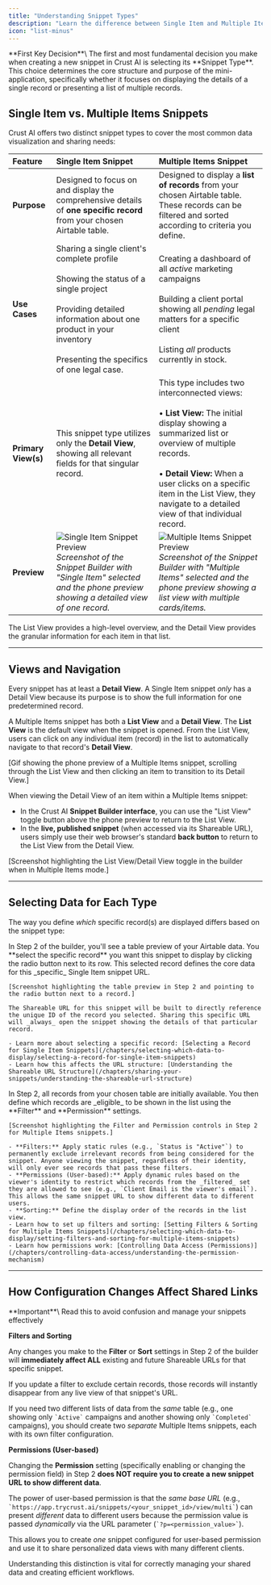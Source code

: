 ```yaml
---
title: "Understanding Snippet Types"
description: "Learn the difference between Single Item and Multiple Items snippets and how this core choice impacts your mini-application's structure and purpose."
icon: "list-minus"
---
```


<Tip>
  **First Key Decision**\
  The first and most fundamental decision you make when creating a new snippet in Crust AI is selecting its **Snippet Type**. This choice determines the core structure and purpose of the mini-application, specifically whether it focuses on displaying the details of a single record or presenting a list of multiple records.
</Tip>

## Single Item vs. Multiple Items Snippets

Crust AI offers two distinct snippet types to cover the most common data visualization and sharing needs:

| Feature             | Single Item Snippet                                                                                                                                                                                                                    | Multiple Items Snippet                                                                                                                                                                                                                                                                                    |
| :------------------ | :------------------------------------------------------------------------------------------------------------------------------------------------------------------------------------------------------------------------------------- | :-------------------------------------------------------------------------------------------------------------------------------------------------------------------------------------------------------------------------------------------------------------------------------------------------------- |
| **Purpose**         | Designed to focus on and display the comprehensive details of **one specific record** from your chosen Airtable table.                                                                                                                 | Designed to display a **list of records** from your chosen Airtable table. These records can be filtered and sorted according to criteria you define.                                                                                                                                                     |
| **Use Cases**       | Sharing a single client's complete profile <br /><br /> Showing the status of a single project <br /><br /> Providing detailed information about one product in your inventory<br /><br /> Presenting the specifics of one legal case. | Creating a dashboard of all _active_ marketing campaigns<br /><br /> Building a client portal showing all _pending_ legal matters for a specific client <br /><br /> Listing _all_ products currently in stock.                                                                                           |
| **Primary View(s)** | This snippet type utilizes only the **Detail View**, showing all relevant fields for that singular record.                                                                                                                             | This type includes two interconnected views:<br /><br />• **List View:** The initial display showing a summarized list or overview of multiple records.<br /><br />• **Detail View:** When a user clicks on a specific item in the List View, they navigate to a detailed view of that individual record. |
| **Preview**         | ![Single Item Snippet Preview](placeholder-single-item.png)  <br />_Screenshot of the Snippet Builder with "Single Item" selected and the phone preview showing a detailed view of one record._                                        | ![Multiple Items Snippet Preview](placeholder-multiple-items.png)  <br />_Screenshot of the Snippet Builder with "Multiple Items" selected and the phone preview showing a list view with multiple cards/items._                                                                                          |

The List View provides a high-level overview, and the Detail View provides the granular information for each item in that list.

---

## Views and Navigation

Every snippet has at least a **Detail View**. A Single Item snippet _only_ has a Detail View because its purpose is to show the full information for one predetermined record.

A Multiple Items snippet has both a **List View** and a **Detail View**. The **List View** is the default view when the snippet is opened. From the List View, users can click on any individual item (record) in the list to automatically navigate to that record's **Detail View**.

[Gif showing the phone preview of a Multiple Items snippet, scrolling through the List View and then clicking an item to transition to its Detail View.]

<Accordion title="Navigating Back">
  When viewing the Detail View of an item within a Multiple Items snippet:

  - In the Crust AI **Snippet Builder interface**, you can use the "List View" toggle button above the phone preview to return to the List View.
  - In the **live, published snippet** (when accessed via its Shareable URL), users simply use their web browser's standard **back button** to return to the List View from the Detail View.

  [Screenshot highlighting the List View/Detail View toggle in the builder when in Multiple Items mode.]
</Accordion>

---

## Selecting Data for Each Type

The way you define _which_ specific record(s) are displayed differs based on the snippet type:

<Tabs>
  <Tab title="For Single Item Snippets">
    In Step 2 of the builder, you'll see a table preview of your Airtable data. You **select the specific record** you want this snippet to display by clicking the radio button next to its row. This selected record defines the core data for this _specific_ Single Item snippet URL.

    [Screenshot highlighting the table preview in Step 2 and pointing to the radio button next to a record.]

    The Shareable URL for this snippet will be built to directly reference the unique ID of the record you selected. Sharing this specific URL will _always_ open the snippet showing the details of that particular record.

    - Learn more about selecting a specific record: [Selecting a Record for Single Item Snippets](/chapters/selecting-which-data-to-display/selecting-a-record-for-single-item-snippets)
    - Learn how this affects the URL structure: [Understanding the Shareable URL Structure](/chapters/sharing-your-snippets/understanding-the-shareable-url-structure)
  </Tab>
  <Tab title="For Multiple Items Snippets">
    In Step 2, all records from your chosen table are initially available. You then define which records are _eligible_ to be shown in the list using the **Filter** and **Permission** settings.

    [Screenshot highlighting the Filter and Permission controls in Step 2 for Multiple Items snippets.]

    - **Filters:** Apply static rules (e.g., `Status is "Active"`) to permanently exclude irrelevant records from being considered for the snippet. Anyone viewing the snippet, regardless of their identity, will only ever see records that pass these filters.
    - **Permissions (User-based):** Apply dynamic rules based on the viewer's identity to restrict which records from the _filtered_ set they are allowed to see (e.g., `Client Email is the viewer's email`). This allows the same snippet URL to show different data to different users.
    - **Sorting:** Define the display order of the records in the list view.
    - Learn how to set up filters and sorting: [Setting Filters & Sorting for Multiple Items Snippets](/chapters/selecting-which-data-to-display/setting-filters-and-sorting-for-multiple-items-snippets)
    - Learn how permissions work: [Controlling Data Access (Permissions)](/chapters/controlling-data-access/understanding-the-permission-mechanism)
  </Tab>
</Tabs>

---

## How Configuration Changes Affect Shared Links

<Warning>
  **Important**\
  Read this to avoid confusion and manage your snippets effectively
</Warning>

**Filters and Sorting**

Any changes you make to the **Filter** or **Sort** settings in Step 2 of the builder will **immediately affect ALL** existing and future Shareable URLs for that specific snippet.

If you update a filter to exclude certain records, those records will instantly disappear from any live view of that snippet's URL.

If you need two different lists of data from the _same_ table (e.g., one showing only `` `Active` `` campaigns and another showing only `` `Completed` `` campaigns), you should create two _separate_ Multiple Items snippets, each with its own filter configuration.

**Permissions (User-based)**

Changing the **Permission** setting (specifically enabling or changing the permission field) in Step 2 **does NOT require you to create a new snippet URL to show different data**.

The power of user-based permission is that the _same base URL_ (e.g., `` `https://app.trycrust.ai/snippets/<your_snippet_id>/view/multi` ``) can present _different_ data to different users because the permission value is passed _dynamically_ via the URL parameter (`` `?p=<permission_value>` ``).

This allows you to create _one_ snippet configured for user-based permission and use it to share personalized data views with many different clients.

Understanding this distinction is vital for correctly managing your shared data and creating efficient workflows.
